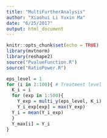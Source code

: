 ```yaml
---
title: "MultiFurtherAnalysis"
author: "Xiaohui Li Yuxin Ma"
date: "6/25/2017"
output: html_document
---
```


```r
knitr::opts_chunk$set(echo = TRUE)
library(mvtnorm)
library(reshape2)
source("PvalueFunction.R")
source("RatioPower.R")
```


```r
eps_level = 1
for (i in 2:100){ # Treatment level
  K_i = i
  for (exp in 1:500){
    Y_exp = multi_y(eps_level, K_i)
    Y_i_exp[exp] = max(Y_exp)
  Y_i = mean(Y_i_exp)
  }
  Y_max[i] = Y_i
}
```


